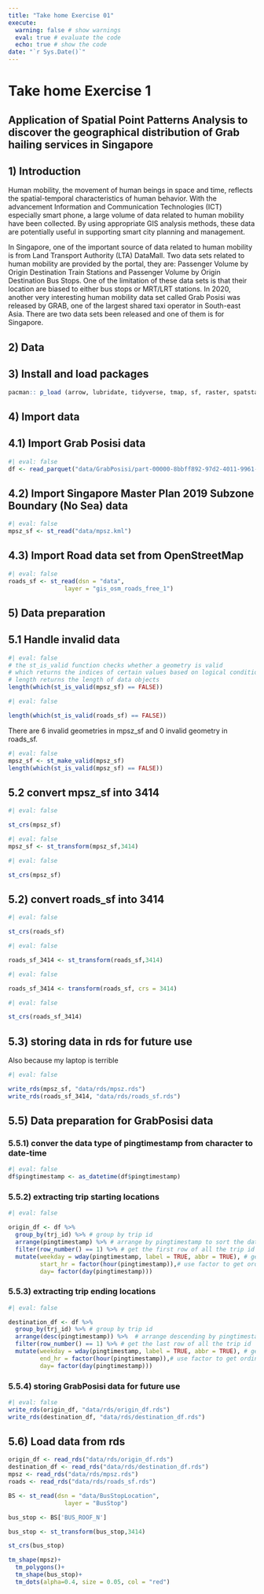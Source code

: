 ```yaml
---
title: "Take home Exercise 01"
execute: 
  warning: false # show warnings
  eval: true # evaluate the code
  echo: true # show the code
date: "`r Sys.Date()`"
---
```


# Take home Exercise 1 

## Application of Spatial Point Patterns Analysis to discover the geographical distribution of Grab hailing services in Singapore

## 1) Introduction

Human mobility, the movement of human beings in space and time, reflects the spatial-temporal characteristics of human behavior. With the advancement Information and Communication Technologies (ICT) especially smart phone, a large volume of data related to human mobility have been collected. By using appropriate GIS analysis methods, these data are potentially useful in supporting smart city planning and management.

In Singapore, one of the important source of data related to human mobility is from Land Transport Authority (LTA) DataMall. Two data sets related to human mobility are provided by the portal, they are: Passenger Volume by Origin Destination Train Stations and Passenger Volume by Origin Destination Bus Stops. One of the limitation of these data sets is that their location are biased to either bus stops or MRT/LRT stations. In 2020, another very interesting human mobility data set called Grab Posisi was released by GRAB, one of the largest shared taxi operator in South-east Asia. There are two data sets been released and one of them is for Singapore.

## 2) Data 

## 3) Install and load packages 

```r
pacman:: p_load (arrow, lubridate, tidyverse, tmap, sf, raster, spatstat, tmap,maptools)
```

## 4) Import data 

## 4.1) Import Grab Posisi data

```r
#| eval: false
df <- read_parquet("data/GrabPosisi/part-00000-8bbff892-97d2-4011-9961-703e38972569.c000.snappy.parquet")
```

## 4.2) Import Singapore Master Plan 2019 Subzone Boundary (No Sea) data

```r
#| eval: false
mpsz_sf <- st_read("data/mpsz.kml")
```


## 4.3) Import Road data set from OpenStreetMap

```r
#| eval: false
roads_sf <- st_read(dsn = "data", 
                layer = "gis_osm_roads_free_1")
```

## 5) Data preparation

## 5.1 Handle invalid data 

```r
#| eval: false
# the st_is_valid function checks whether a geometry is valid
# which returns the indices of certain values based on logical conditions
# length returns the length of data objects
length(which(st_is_valid(mpsz_sf) == FALSE))
```

```r
#| eval: false

length(which(st_is_valid(roads_sf) == FALSE))
```
There are 6 invalid geometries in mpsz_sf and 0 invalid geometry in roads_sf. 

```r
#| eval: false
mpsz_sf <- st_make_valid(mpsz_sf)
length(which(st_is_valid(mpsz_sf) == FALSE))
```
## 5.2 convert mpsz_sf into 3414 

```r
#| eval: false

st_crs(mpsz_sf)
```

```r
#| eval: false
mpsz_sf <- st_transform(mpsz_sf,3414)

```

```r
#| eval: false

st_crs(mpsz_sf)
```


## 5.2) convert roads_sf into 3414 

```r
#| eval: false

st_crs(roads_sf)
```

```r
#| eval: false

roads_sf_3414 <- st_transform(roads_sf,3414)
```


```r
#| eval: false

roads_sf_3414 <- transform(roads_sf, crs = 3414)

```

```r
#| eval: false

st_crs(roads_sf_3414)
```

## 5.3) storing data in rds for future use 
Also because my laptop is terrible

```r
#| eval: false

write_rds(mpsz_sf, "data/rds/mpsz.rds")
write_rds(roads_sf_3414, "data/rds/roads_sf.rds")
```

## 5.5) Data preparation for GrabPosisi data

### 5.5.1) conver the data type of pingtimestamp from character to date-time

```r
#| eval: false
df$pingtimestamp <- as_datetime(df$pingtimestamp)
```

### 5.5.2) extracting trip starting locations


```r
#| eval: false

origin_df <- df %>%  
  group_by(trj_id) %>% # group by trip id
  arrange(pingtimestamp) %>% # arrange by pingtimestamp to sort the data
  filter(row_number() == 1) %>% # get the first row of all the trip id
  mutate(weekday = wday(pingtimestamp, label = TRUE, abbr = TRUE), # get the day of the week
         start_hr = factor(hour(pingtimestamp)),# use factor to get ordinal data
         day= factor(day(pingtimestamp)))
```

### 5.5.3) extracting trip ending locations

```r
#| eval: false

destination_df <- df %>%  
  group_by(trj_id) %>% # group by trip id
  arrange(desc(pingtimestamp)) %>%  # arrange descending by pingtimestamp to sort the data
  filter(row_number() == 1) %>% # get the last row of all the trip id
  mutate(weekday = wday(pingtimestamp, label = TRUE, abbr = TRUE), # get the day of the week
         end_hr = factor(hour(pingtimestamp)),# use factor to get ordinal data
         day= factor(day(pingtimestamp)))
```

### 5.5.4) storing GrabPosisi data for future use 

```r
#| eval: false
write_rds(origin_df, "data/rds/origin_df.rds")
write_rds(destination_df, "data/rds/destination_df.rds")

```

## 5.6) Load data from rds

```r
origin_df <- read_rds("data/rds/origin_df.rds")
destination_df <- read_rds("data/rds/destination_df.rds")
mpsz <- read_rds("data/rds/mpsz.rds")
roads <- read_rds("data/rds/roads_sf.rds")
```

```r
BS <- st_read(dsn = "data/BusStopLocation", 
                layer = "BusStop")
```
```r
bus_stop <- BS['BUS_ROOF_N']
```

```r
bus_stop <- st_transform(bus_stop,3414)
```

```r
st_crs(bus_stop)
```
```r
tm_shape(mpsz)+
  tm_polygons()+
  tm_shape(bus_stop)+
  tm_dots(alpha=0.4, size = 0.05, col = "red")
```







